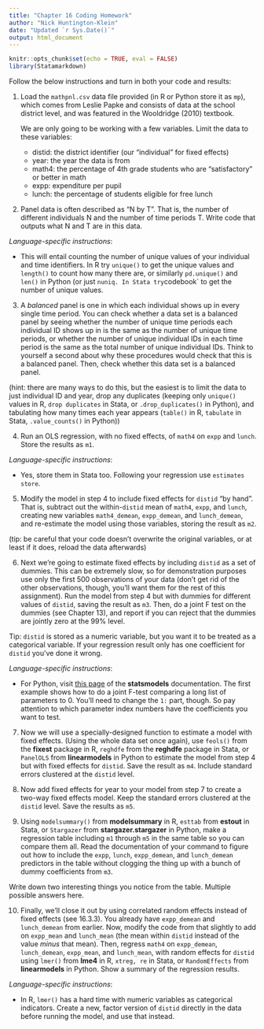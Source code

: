 ---
title: "Chapter 16 Coding Homework"
author: "Nick Huntington-Klein"
date: "Updated `r Sys.Date()`"
output: html_document
---

```{r setup, include=FALSE}
knitr::opts_chunk$set(echo = TRUE, eval = FALSE)
library(Statamarkdown)
```

Follow the below instructions and turn in both your code and results:

1. Load the `mathpnl.csv` data file provided (in R or Python store it as `mp`), which comes from Leslie Papke and consists of data at the school district level, and was featured in the Wooldridge (2010) textbook. 
   
   We are only going to be working with a few variables. Limit the data to these variables:
   
   - distid: the district identifier (our "individual" for fixed effects)
   - year: the year the data is from
   - math4: the percentage of 4th grade students who are "satisfactory" or better in math
   - expp: expenditure per pupil
   - lunch: the percentage of students eligible for free lunch
   
2. Panel data is often described as "N by T". That is, the number of different individuals N and the number of time periods T. Write code that outputs what N and T are in this data.

*Language-specific instructions*: 

- This will entail counting the number of unique values of your individual and time identifiers. In R try `unique()` to get the unique values and `length()` to count how many there are, or similarly `pd.unique()` and `len()` in Python (or just `nuniq. In Stata try `codebook` to get the number of unique values.


3. A *balanced* panel is one in which each individual shows up in every single time period. You can check whether a data set is a balanced panel by seeing whether the number of unique time periods each individual ID shows up in is the same as the number of unique time periods, or whether the number of unique individual IDs in each time period is the same as the total number of unique individual IDs. Think to yourself a second about why these procedures would check that this is a balanced panel. Then, check whether this data set is a balanced panel.

(hint: there are many ways to do this, but the easiest is to limit the data to just individual ID and year, drop any duplicates (keeping only `unique()` values in R, `drop duplicates` in Stata, or `.drop_duplicates()` in Python), and tabulating how many times each year appears (`table()` in R, `tabulate` in Stata, `.value_counts()` in Python))

4. Run an OLS regression, with no fixed effects, of `math4` on `expp` and `lunch`. Store the results as `m1`.

*Language-specific instructions*: 

- Yes, store them in Stata too. Following your regression use `estimates store`.


5. Modify the model in step 4 to include fixed effects for `distid` "by hand". That is, subtract out the within-`distid` mean of `math4`, `expp`, and `lunch`, creating new variables `math4_demean`, `expp_demean`, and `lunch_demean`, and re-estimate the model using those variables, storing the result as `m2`. 

(tip: be careful that your code doesn't overwrite the original variables, or at least if it does, reload the data afterwards)

6. Next we're going to estimate fixed effects by including `distid` as a set of dummies. This can be extremely slow, so for demonstration purposes use only the first 500 observations of your data (don't get rid of the other observations, though, you'll want them for the rest of this assignment). Run the model from step 4 but with dummies for different values of `distid`, saving the result as `m3`. Then, do a joint F test on the dummies (see Chapter 13), and report if you can reject that the dummies are jointly zero at the 99% level.

Tip: `distid` is stored as a numeric variable, but you want it to be treated as a categorical variable. If your regression result only has one coefficient for `distid`  you've done it wrong.

*Language-specific instructions*: 

- For Python, visit [this page](https://www.statsmodels.org/stable/generated/statsmodels.regression.linear_model.OLSResults.f_test.html) of the **statsmodels** documentation. The first example shows how to do a joint F-test comparing a long list of parameters to 0. You'll need to change the `1:` part, though. So pay attention to which parameter index numbers have the coefficients you want to test.


7. Now we will use a specially-designed function to estimate a model with fixed effects. (Using the whole data set once again), use `feols()` from the **fixest** package in R, `reghdfe` from the **reghdfe** package in Stata, or `PanelOLS` from **linearmodels** in Python to estimate the model from step 4 but with fixed effects for `distid`. Save the result as `m4`. Include standard errors clustered at the `distid` level.


8. Now add fixed effects for year to your model from step 7 to create a two-way fixed effects model. Keep the standard errors clustered at the `distid` level. Save the results as `m5`.


9. Using `modelsummary()` from **modelsummary** in R, `esttab` from **estout** in Stata, or `Stargazer` from **stargazer.stargazer** in Python, make a regression table including `m1` through `m5` in the same table so you can compare them all. Read the documentation of your command to figure out how to include the `expp`, `lunch`, `expp_demean`, and `lunch_demean` predictors in the table without clogging the thing up with a bunch of dummy coefficients from `m3`.

Write down two interesting things you notice from the table. Multiple possible answers here.


10. Finally, we'll close it out by using correlated random effects instead of fixed effects (see 16.3.3). You already have `expp_demean` and `lunch_demean` from earlier. Now, modify the code from that slightly to add on `expp_mean` and `lunch_mean` (the mean within `distid` instead of the value *minus* that mean). Then, regress `math4` on `expp_demean`, `lunch_demean`, `expp_mean`, and `lunch_mean`, with random effects for `distid` using `lmer()` from **lme4** in R, `xtreg, re` in Stata, or `RandomEffects` from **linearmodels** in Python. Show a summary of the regression results.

*Language-specific instructions*: 

- In R, `lmer()` has a hard time with numeric variables as categorical indicators. Create a new, factor version of `distid` directly in the data before running the model, and use that instead.

